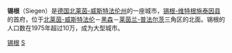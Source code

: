 {{noteTA
|G1=德国地名
|G2=Landkreis
}}

{{德国城市
| 代表圖像 = Oberstadt_siegen.jpg
| 圖像說明 = 
| 市徽图 = Image:Wappen Siegen.svg
| 在德国内的位置图 = Image:Lage der Stadt Siegen in Deutschland.png
| 所属联邦州 = 北莱茵-威斯特法伦州
| 所属行政区 = 阿恩斯贝格行政区
| 所属县 = 锡根-维特根施泰因县
| 坐标纬度 = 50
| 坐标纬度分 = 53
| 坐标经度 = 8
| 坐标经度分 = 1
| 海拔高度 = 250
| 面积 = 114.67
| 人口 = 102337
| 统计时间 = 2017年12月31日
| 人口密度 = 892
| 邮政编码 = 57072–57080
| 电话区号 = 0271, 02732, 02737
| 汽车牌号 = SI, BLB
| 政府地址 = Markt 2<br />57072 Siegen
| 政府网站 = www.siegen.de
|}}

'''锡根'''（Siegen）是[[德国|德国]][[北莱茵-威斯特法伦州|北莱茵-威斯特法伦州]]的一座城市，[[锡根-维特根施泰因县|锡根-维特根施泰因县]]的首府，位于[[北莱茵-威斯特法伦|北莱茵-威斯特法伦]]－[[黑森|黑森]]－[[莱茵兰-普法尔茨|莱茵兰-普法尔茨]]三角区的北面。锡根的人口数在1975年超过10万，成为大型城市。

{{Authority control}}
[[Category:锡根|]]
[[Category:北莱茵-威斯特法伦州市镇|S]]